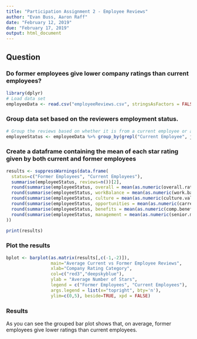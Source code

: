 ```yaml
---
title: "Participation Assignment 2 - Employee Reviews"
author: "Evan Buss, Aaron Raff"
date: "February 12, 2019"
due: "February 17, 2019"
output: html_document
---
```


## Question
### Do former employees give lower company ratings than current employees?

```r
library(dplyr)
# Load data set
employeeData <- read.csv("employeeReviews.csv", stringsAsFactors = FALSE)
```


### Group data set based on the reviewers employment status.
```r
# Group the reviews based on whether it is from a current employee or a former employee
employeeStatus <- employeeData %>% group_by(grepl("Current Employee", job.title))
```

### Create a dataframe containing the mean of each star rating given by both current and former employees
```r
results <- suppressWarnings(data.frame(
  status=c("Former Employees", "Current Employees"),
  summarise(employeeStatus, reviews=n())[2],
  round(summarise(employeeStatus, overall = mean(as.numeric(overall.ratings)))[2], digits = 2),
  round(summarise(employeeStatus, workBalance = mean(as.numeric(work.balance.stars), na.rm = TRUE))[2], digits = 2),
  round(summarise(employeeStatus, culture = mean(as.numeric(culture.values.stars), na.rm = TRUE))[2], digits = 2),
  round(summarise(employeeStatus, opportunities = mean(as.numeric(carrer.opportunities.stars), na.rm = TRUE))[2], digits = 2),
  round(summarise(employeeStatus, benefits = mean(as.numeric(comp.benefit.stars), na.rm = TRUE))[2], digits = 2),
  round(summarise(employeeStatus, management = mean(as.numeric(senior.mangemnet.stars), na.rm = TRUE))[2], digits = 2)
))

print(results)
```

### Plot the results
```r
bplot <- barplot(as.matrix(results[,c(-1,-2)]), 
                 main="Average Current vs Former Employee Reviews", 
                 xlab="Company Rating Category", 
                 col=c("red3","deepskyblue"), 
                 ylab = "Average Number of Stars",
                 legend = c("Former Employees", "Current Employees"),
                 args.legend = list(x="topright", bty='n'),
                 ylim=c(0,5), beside=TRUE, xpd = FALSE)
```

### Results
As you can see the grouped bar plot shows that, on average, former employees give lower ratings than current employees.